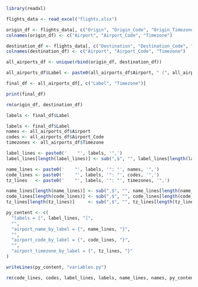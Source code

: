 
```r
library(readxl)

flights_data <- read_excel("flights.xlsx")

origin_df <- flights_data[, c("Origin", "Origin_Code", "Origin_Timezone")]
colnames(origin_df) <- c("Airport", "Airport_Code", "Timezone")

destination_df <- flights_data[, c("Destination", "Destination_Code", "Destination_Timezone")]
colnames(destination_df) <- c("Airport", "Airport_Code", "Timezone")

all_airports_df <- unique(rbind(origin_df, destination_df))

all_airports_df$Label <- paste0(all_airports_df$Airport, " (", all_airports_df$Airport_Code, ")")

final_df <- all_airports_df[, c("Label", "Timezone")]

print(final_df)

rm(origin_df, destination_df)

labels <- final_df$Label

labels <- final_df$Label
names <- all_airports_df$Airport
codes <- all_airports_df$Airport_Code
timezones <- all_airports_df$Timezone

label_lines <- paste0('    "', labels, '",')
label_lines[length(label_lines)] <- sub(",$", "", label_lines[length(label_lines)])

name_lines <- paste0('    "', labels, '": "', names, '",')
code_lines <- paste0('    "', labels, '": "', codes, '",')
tz_lines   <- paste0('    "', labels, '": "', timezones, '",')

name_lines[length(name_lines)] <- sub(",$", "", name_lines[length(name_lines)])
code_lines[length(code_lines)] <- sub(",$", "", code_lines[length(code_lines)])
tz_lines[length(tz_lines)]     <- sub(",$", "", tz_lines[length(tz_lines)])

py_content <- c(
  "labels = [", label_lines, "]",
  "",
  "airport_name_by_label = {", name_lines, "}",
  "",
  "airport_code_by_label = {", code_lines, "}",
  "",
  "airport_timezone_by_label = {", tz_lines, "}"
)

writeLines(py_content, "variables.py")

rm(code_lines, codes, label_lines, labels, name_lines, names, py_content, timezones, tz_lines)

```

